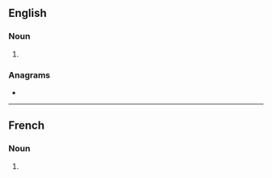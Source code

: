 ==English==

===Noun===
{{head|en|noun plural form}}

# {{plural of|excitation|lang=en}}

===Anagrams===
* {{l|en|intoxicates}}

----

==French==

===Noun===
{{head|fr|noun plural form|g=f}}

# {{plural of|excitation|lang=fr}}